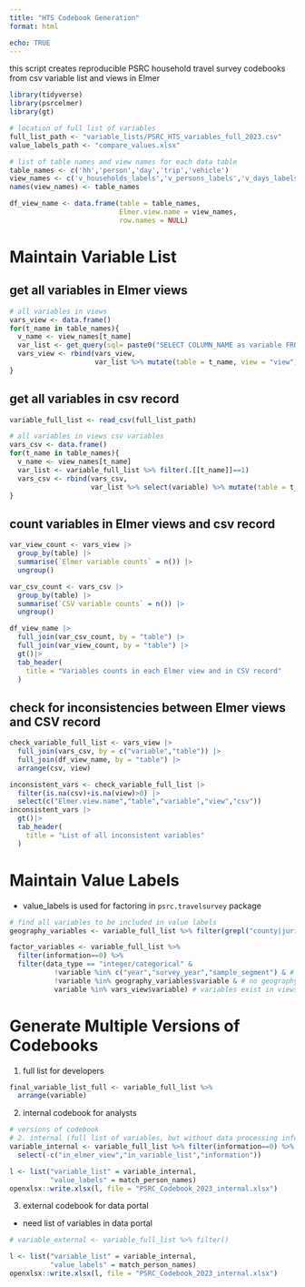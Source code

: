 ```yaml
---
title: "HTS Codebook Generation"
format: html

echo: TRUE
---
```


this script creates reproducible PSRC household travel survey codebooks from csv variable list and views in Elmer


```r
library(tidyverse)
library(psrcelmer)
library(gt)

# location of full list of variables
full_list_path <- "variable_lists/PSRC_HTS_variables_full_2023.csv"
value_labels_path <- "compare_values.xlsx"

# list of table names and view names for each data table
table_names <- c('hh','person','day','trip','vehicle')
view_names <- c('v_households_labels','v_persons_labels','v_days_labels','v_trips_labels','v_vehicles_labels')
names(view_names) <- table_names

df_view_name <- data.frame(table = table_names,
                           Elmer.view.name = view_names,
                           row.names = NULL)
```

# Maintain Variable List

## get all variables in Elmer views

```r
# all variables in views
vars_view <- data.frame()
for(t_name in table_names){
  v_name <- view_names[t_name]
  var_list <- get_query(sql= paste0("SELECT COLUMN_NAME as variable FROM INFORMATION_SCHEMA.COLUMNS WHERE TABLE_NAME='", v_name, "' AND TABLE_SCHEMA='HHSurvey'") )
  vars_view <- rbind(vars_view,
                     var_list %>% mutate(table = t_name, view = "view"))
}
```

## get all variables in csv record

```r
variable_full_list <- read_csv(full_list_path)

# all variables in views csv variables
vars_csv <- data.frame()
for(t_name in table_names){
  v_name <- view_names[t_name]
  var_list <- variable_full_list %>% filter(.[[t_name]]==1)
  vars_csv <- rbind(vars_csv,
                    var_list %>% select(variable) %>% mutate(table = t_name, csv = "csv"))
}
```

## count variables in Elmer views and csv record

```r
var_view_count <- vars_view |>
  group_by(table) |>
  summarise(`Elmer variable counts` = n()) |>
  ungroup()

var_csv_count <- vars_csv |>
  group_by(table) |>
  summarise(`CSV variable counts` = n()) |>
  ungroup()

df_view_name |>
  full_join(var_csv_count, by = "table") |>
  full_join(var_view_count, by = "table") |>
  gt()|>
  tab_header(
    title = "Variables counts in each Elmer view and in CSV record"
  )
```

## check for inconsistencies between Elmer views and CSV record

```r
check_variable_full_list <- vars_view |>
  full_join(vars_csv, by = c("variable","table")) |>
  full_join(df_view_name, by = "table") |>
  arrange(csv, view)

inconsistent_vars <- check_variable_full_list |> 
  filter(is.na(csv)+is.na(view)>0) |> 
  select(c("Elmer.view.name","table","variable","view","csv"))
inconsistent_vars |>
  gt()|>
  tab_header(
    title = "List of all inconsistent variables"
  )
```

# Maintain Value Labels

- value_labels is used for factoring in `psrc.travelsurvey` package

```r
# find all variables to be included in value labels
geography_variables <- variable_full_list %>% filter(grepl("county|jurisdiction|rgcname|state",variable))

factor_variables <- variable_full_list %>% 
  filter(information==0) %>% 
  filter(data_type == "integer/categorical" & 
           !variable %in% c("year","survey_year","sample_segment") & # no years
           !variable %in% geography_variables$variable & # no geography names
           variable %in% vars_view$variable) # variables exist in views


```


# Generate Multiple Versions of Codebooks

1. full list for developers
```r
final_variable_list_full <- variable_full_list %>%
  arrange(variable)
```


2. internal codebook for analysts
```r
# versions of codebook
# 2. internal (full list of variables, but without data processing information variables)
variable_internal <- variable_full_list %>% filter(information==0) %>%
  select(-c("in_elmer_view","in_variable_list","information"))

l <- list("variable_list" = variable_internal,
          "value_labels" = match_person_names)
openxlsx::write.xlsx(l, file = "PSRC_Codebook_2023_internal.xlsx")
```

3. external codebook for data portal

- need list of variables in data portal

```r
# variable_external <- variable_full_list %>% filter()

l <- list("variable_list" = variable_internal,
          "value_labels" = match_person_names)
openxlsx::write.xlsx(l, file = "PSRC_Codebook_2023_internal.xlsx")
```

